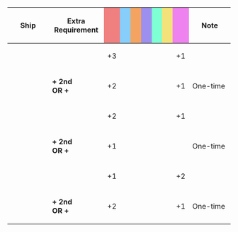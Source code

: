 {|class="wikitable" style="width:100%; text-align: center; vertical-align: middle;"
|-
! style="width: 20%;" | Ship
! style="width: 25%;" | Extra Requirement
! style="width: 5%; background-color: lightcoral;" | {{Firepower}}
! style="width: 5%; background-color: lightskyblue;" | {{Torpedo}}
! style="width: 5%; background-color: sandybrown;" | {{AA}}
! style="width: 5%; background-color: #9C8FEE;" | {{ASW}}
! style="width: 5%; background-color: #7fffd4;" | {{LOS}}
! style="width: 5%; background-color: #F2E279;" | {{Armor}}
! style="width: 5%; background-color: violet;" | {{Evasion}}
! style="width: 20%;" | Note
|-
! rowspan=2 |{{ShipLink|Conte di Cavour}}
| style="text-align:left;" | 
| +3 || || || || || || +1
| style="text-align:left;" | 
|-
| style="text-align:left;" | '''+ 2nd {{EquipmentLink|320mm/44 Twin Gun Mount}}<br>OR + {{EquipmentLink|320mm/44 Triple Gun Mount}}'''
| +2 || || || || || || +1
| style="text-align:left;" | One-time
|-
! rowspan=2 |{{ShipLink|Gangut}}
| style="text-align:left;" | 
| +2 || || || || || || +1
| style="text-align:left;" | 
|-
| style="text-align:left;" | '''+ 2nd {{EquipmentLink|320mm/44 Twin Gun Mount}}<br>OR + {{EquipmentLink|320mm/44 Triple Gun Mount}}'''
| +1 || || || || || || 
| style="text-align:left;" | One-time
|-
! rowspan=2 |{{ShipLink|Littorio|Roma|link_class=Vittorio Veneto|text=Vittorio Veneto-Class}}
| style="text-align:left;" | 
| +1 || || || || || || +2
| style="text-align:left;" | 
|-
| style="text-align:left;" | '''+ 2nd {{EquipmentLink|320mm/44 Twin Gun Mount}}<br>OR + {{EquipmentLink|320mm/44 Triple Gun Mount}}'''
| +2 || || || || || || +1
| style="text-align:left;" | One-time
|}